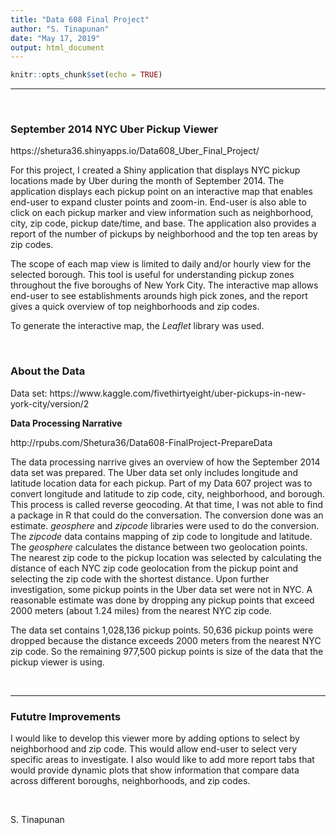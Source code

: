 ```yaml
---
title: "Data 608 Final Project"
author: "S. Tinapunan"
date: "May 17, 2019"
output: html_document
---
```


```r
knitr::opts_chunk$set(echo = TRUE)
```

---

<br> 

### September 2014 NYC Uber Pickup Viewer

https://shetura36.shinyapps.io/Data608_Uber_Final_Project/

For this project, I created a Shiny application that displays NYC pickup locations made by Uber during the month of September 2014. The application displays each pickup point on an interactive map that enables end-user to expand cluster points and zoom-in. End-user is also able to click on each pickup marker and view information such as neighborhood, city, zip code, pickup date/time, and base. The application also provides a report of the number of pickups by neighborhood and the top ten areas by zip codes. 

The scope of each map view is limited to daily and/or hourly view for the selected borough. This tool is useful for understanding pickup zones throughout the five boroughs of New York City. The interactive map allows end-user to see establishments arounds high pick zones, and the report gives a quick overview of top neighborhoods and zip codes.

To generate the interactive map, the *Leaflet* library was used. 

<br> 

### About the Data

Data set: https://www.kaggle.com/fivethirtyeight/uber-pickups-in-new-york-city/version/2 


<b> Data Processing Narrative </b> 

http://rpubs.com/Shetura36/Data608-FinalProject-PrepareData

The data processing narrive gives an overview of how the September 2014 data set was prepared. The Uber data set only includes longitude and latitude location data for each pickup. Part of my Data 607 project was to convert longitude and latitude to zip code, city, neighborhood, and borough. This process is called reverse geocoding. At that time, I was not able to find a package in R that could do the conversation. The conversion done was an estimate. *geosphere* and *zipcode* libraries were used to do the conversion. The *zipcode* data contains mapping of zip code to longitude and latitude. The *geosphere* calculates the distance between two geolocation points. The nearest zip code to the pickup location was selected by calculating the distance of each NYC zip code geolocation from the pickup point and selecting the zip code with the shortest distance. Upon further investigation, some pickup points in the Uber data set were not in NYC. A reasonable estimate was done by dropping any pickup points that exceed 2000 meters (about 1.24 miles) from the nearest NYC zip code. 

The data set contains 1,028,136 pickup points. 50,636 pickup points were dropped because the distance exceeds 2000 meters from the nearest NYC zip code. So the remaining 977,500 pickup points is size of the data that the pickup viewer is using. 


<br> 

---

### Fututre Improvements

I would like to develop this viewer more by adding options to select by neighborhood and zip code. This would allow end-user to select very specific areas to investigate. I also would like to add more report tabs that would provide dynamic plots that show information that compare data across different boroughs, neighborhoods, and zip codes. 


<br> 

S. Tinapunan




